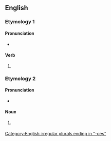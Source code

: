 ==English==

===Etymology 1===

====Pronunciation====
* {{IPA|/ˈsəˈfaɪsəz/|lang=en}}

====Verb====
{{head|en|verb form}}

# {{en-third-person singular of|suffice}}

===Etymology 2===

====Pronunciation====
* {{IPA|/ˈsʌfɪsiːz/|lang=en}}

====Noun====
{{head|en|noun form}}

# {{lb|en|nonstandard}} {{plural of|suffix|lang=en}}

[[Category:English irregular plurals ending in "-ces"]]